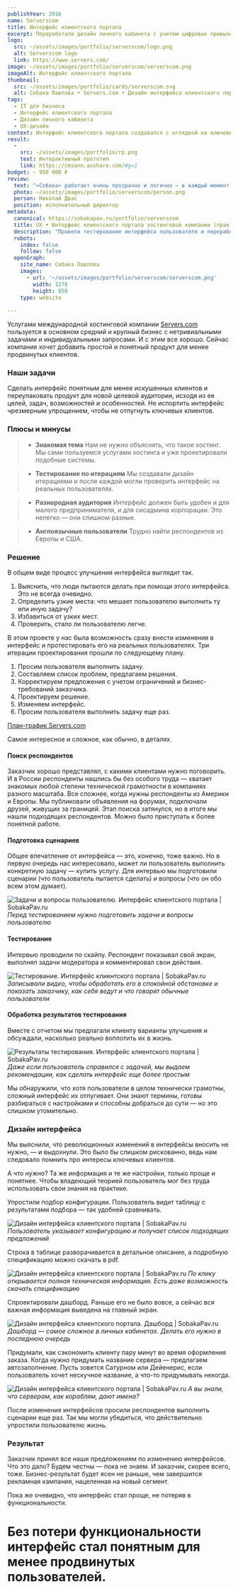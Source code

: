 ```yaml
---
publishYear: 2016
name: Serverscom
title: Интерфейс клиентского портала
excerpt: Переработали дизайн личного кабинета с учетом цифровых привычек новой группы клиентов.
logo:
  src: ~/assets/images/portfolio/serverscom/logo.png
  alt: Serverscom logo
  link: https://www.servers.com/
image: ~/assets/images/portfolio/serverscom/serverscom.png
imageAlt: Интерфейс клиентского портала
thumbnail:
  src: ~/assets/images/portfolio/cards/serverscom.svg
  alt: Собака Павлова • Servers.com • Дизайн интерфейса клиентского портала
tags:
  - IT для бизнеса
  - Интерфейс клиентского портала
  - Дизайн личного кабинета
  - UX-дизайн
context: Интерфейс клиентского портала создавался с оглядкой на ключевых клиентов, на первом плане была функциональность и гибкость настроек. Интерфейс понятен системному администратору большой компании, но вызывает оторопь у менее опытного клиента из малого и среднего бизнеса.
result:
  -
    src: ~/assets/images/portfolio/rp.png
    text: Интерактивный прототип
    link: https://cmsann.axshare.com/#g=1
budget: ~ 950 000 ₽
review: 
  text: "«Собака» работает очень прозрачно и логично — в каждый момент времени я понимал, и за что мы платим деньги, и какой результат мы получим, и какие шаги для этого нужно предпринять. Предложенные коллегами макеты отвечали нашей главной задаче — сохранив гибкость, превратить интерфейс в единое целое, обозримое клиентом решение."
  photo: ~/assets/images/portfolio/serverscom/person.png
  person: Николай Двас
  position: исполнительный директор
metadata:
  canonical: https://sobakapav.ru/portfolio/serverscom
  title: UX • Интерфейс клиентского портала хостинговой компании (практический кейс)
  description: "Провели тестирование интерфейса пользователя и переработали дизайн личного кабинета с учетом цифровых привычек новой группы клиентов."
  robots:
    index: false
    follow: false
  openGraph:
    site_name: Собака Павлова
    images:
      - url: '~/assets/images/portfolio/serverscom/serverscom.png'
        width: 1278
        height: 850
    type: website
  
---
```


Услугами международной хостинговой компании [Servers.com](https://www.servers.com/) пользуется в основном средний и крупный бизнес с нетривиальными задачами и индивидуальными запросами. И с этим все хорошо. Сейчас компания хочет добавить простой и понятный продукт для менее продвинутых клиентов.

### Наши задачи

Сделать интерфейс понятным для менее искушенных клиентов и переупаковать продукт для новой целевой аудитории, исходя из ее целей, задач, возможностей и особенностей. Не испортить интерфейс чрезмерным упрощением, чтобы не отпугнуть ключевых клиентов.

### Плюсы и минусы

>+ **Знакомая тема**
>Нам не нужно объяснять, что такое хостинг. Мы сами пользуемся услугами хостинга и уже проектировали подобные системы.

>+ **Тестирование по итерациям**
>Мы создавали дизайн итерациями и после каждой могли проверить интерфейс на реальных пользователях.

>- **Разнородная аудитория**
>Интерфейс должен быть удобен и для малого предпринимателя, и для сисадмина корпорации. Это нелегко — они слишком разные.

>- **Англоязычные пользователи**
>Трудно найти респондентов из Европы и США.

### Решение

В общем виде процесс улучшения интерфейса выглядит так.

1. Выяснить, что люди пытаются делать при помощи этого интерфейса. Это не всегда очевидно.
2. Определить узкие места: что мешает пользователю выполнить ту или иную задачу?
3. Избавиться от узких мест.
4. Проверить, стало ли пользователю легче.

В этом проекте у нас была возможность сразу внести изменения в интерфейс и протестировать его на реальных пользователях. Три итерации проектирования прошли по следующему плану.

1. Просим пользователя выполнить задачу.
2. Составляем список проблем, предлагаем решения.
3. Корректируем предложения с учетом ограничений и бизнес-требований заказчика.
4. Проектируем решение.
5. Изменяем интерфейс.
6. Просим пользователя выполнить задачу еще раз.

[План-график Servers.com](https://drive.google.com/file/d/1CpB0UbbU0oJXOqUFUV-NjL1V0PA4UJy6/view?usp=sharing)

Самое интересное и сложное, как обычно, в деталях.

#### Поиск респондентов

Заказчик хорошо представлял, с какими клиентами нужно поговорить. И в России респонденты нашлись бы без особого труда — хватает знакомых любой степени технической грамотности в компаниях разного масштаба. Все сложнее, когда нужны респонденты из Америки и Европы. Мы публиковали объявления на форумах, подключали друзей, живущих за границей. Этап поиска затянулся, но в итоге мы нашли подходящих респондентов. Можно было приступать к более понятной работе.

#### Подготовка сценариев

Общее впечатление от интерфейса — это, конечно, тоже важно. Но в первую очередь нас интересовало, может ли пользователь выполнить конкретную задачу — купить услугу. Для интервью мы подготовили сценарии (что пользователь пытается сделать) и вопросы (что он обо всем этом думает).

![Задачи и вопросы пользователю. Интерфейс клиентского портала | SobakaPav.ru](~/assets/images/portfolio/serverscom/1.png)
_Перед тестированием нужно подготовить задачи и вопросы пользователю_

#### Тестирование

Интервью проводили по скайпу. Респондент показывал свой экран, выполнял задачи модератора и комментировал свои действия.

![Тестирование. Интерфейс клиентского портала | SobakaPav.ru](~/assets/images/portfolio/serverscom/2.png)
_Записывали видео, чтобы обработать его в спокойной обстановке и показать заказчику, как себя ведут и что говорят обычные пользователи_

#### Обработка результатов тестирования

Вместе с отчетом мы предлагали клиенту варианты улучшения и обсуждали, насколько реально воплотить их в жизнь.

![Pезультаты тестирования. Интерфейс клиентского портала | SobakaPav.ru](~/assets/images/portfolio/serverscom/3.png)
_Даже если пользователь справился с задачей, мы выдаем рекомендации, как сделать интерфейс еще более простым_

Мы обнаружили, что хотя пользователи в целом технически грамотны, сложный интерфейс их отпугивает. Они знают термины, готовы разбираться с настройками и способны добраться до сути — но это слишком утомительно.

### Дизайн интерфейса

Мы выяснили, что революционных изменений в интерфейсы вносить не нужно, — и выдохнули. Это было бы слишком рискованно, ведь нам следовало помнить про интересы ключевых клиентов.

А что нужно? Та же информация и те же настройки, только проще и понятнее. Чтобы владеющий теорией пользователь мог без труда использовать свои знания на практике.

Упростили подбор конфигурации. Пользователь видит таблицу с результатами подбора — так удобней сравнивать.

![Дизайн интерфейса клиентского портала | SobakaPav.ru](~/assets/images/portfolio/serverscom/4.png)
_Пользователь указывает конфигурацию и получает список подходящих предложений_

Строка в таблице разворачивается в детальное описание, а подробную спецификацию можно скачать в pdf.

![Дизайн интерфейса клиентского портала | SobakaPav.ru](~/assets/images/portfolio/serverscom/5.png)
_По клику открывается полная техническая информация. Есть даже возможность скачать спецификацию_

Спроектировали дашборд. Раньше его не было вовсе, а сейчас вся важная информация выведена на главный экран.

![Дизайн интерфейса клиентского портала. Дашборд | SobakaPav.ru](~/assets/images/portfolio/serverscom/6.png)
_Дашборд — самое сложное в личных кабинетах. Делать его нужно в последнюю очередь_

Придумали, как сэкономить клиенту пару минут во время оформления заказа. Когда нужно придумать название сервера — предлагаем автозаполнение. Пусть зовется Сатурном или Дейенерис, если пользователь хочет нескучное название, а что-то придумывать некогда.

![Дизайн интерфейса клиентского портала | SobakaPav.ru](~/assets/images/portfolio/serverscom/7.png)
_А вы знали, что серверам, как кораблям, дают имена?_

После изменения интерфейсов просили респондентов выполнить сценарии еще раз. Так мы могли убедиться, что действительно упростили пользователю жизнь.

### Результат

Заказчик принял все наши предложениям по изменению интерфейсов. Что это дало? Будем честны — пока не знаем. И заказчик, скорее всего, тоже. Бизнес-результат будет ясен не раньше, чем завершится рекламная кампания, нацеленная на новый сегмент.

Пока же очевидно, что интерфейс стал проще, не потеряв в функциональности.

# Без потери функциональности интерфейс стал понятным для менее продвинутых пользователей.
